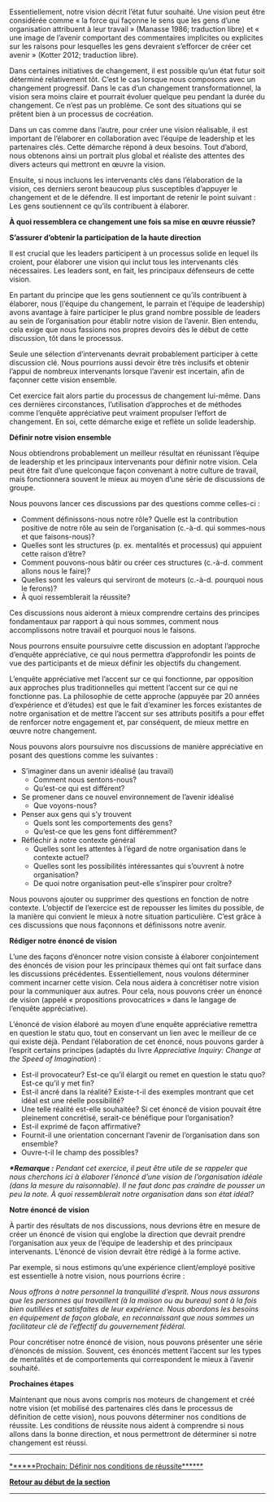 Essentiellement, notre vision décrit l’état futur souhaité. Une vision peut être considérée comme « la force qui façonne le sens que les gens d’une organisation attribuent à leur travail » (Manasse 1986; traduction libre) et « une image de l’avenir comportant des commentaires implicites ou explicites sur les raisons pour lesquelles les gens devraient s’efforcer de créer cet avenir » (Kotter 2012; traduction libre).

Dans certaines initiatives de changement, il est possible qu’un état futur soit déterminé relativement tôt. C’est le cas lorsque nous composons avec un changement progressif. Dans le cas d’un changement transformationnel, la vision sera moins claire et pourrait évoluer quelque peu pendant la durée du changement. Ce n’est pas un problème. Ce sont des situations qui se prêtent bien à un processus de cocréation.

Dans un cas comme dans l’autre, pour créer une vision réalisable, il est important de l’élaborer en collaboration avec l’équipe de leadership et les partenaires clés. Cette démarche répond à deux besoins. Tout d’abord, nous obtenons ainsi un portrait plus global et réaliste des attentes des divers acteurs qui mettront en œuvre la vision.

Ensuite, si nous incluons les intervenants clés dans l’élaboration de la vision, ces derniers seront beaucoup plus susceptibles d’appuyer le changement et de le défendre. Il est important de retenir le point suivant : Les gens soutiennent ce qu’ils contribuent à élaborer.

'''À quoi ressemblera ce changement une fois sa mise en œuvre réussie?'''

'''S’assurer d’obtenir la participation de la haute direction'''

Il est crucial que les leaders participent à un processus solide en lequel ils croient, pour élaborer une vision qui inclut tous les intervenants clés nécessaires. Les leaders sont, en fait, les principaux défenseurs de cette vision.

En partant du principe que les gens soutiennent ce qu’ils contribuent à élaborer, nous (l’équipe du changement, le parrain et l’équipe de leadership) avons avantage à faire participer le plus grand nombre possible de leaders au sein de l’organisation pour établir notre vision de l’avenir. Bien entendu, cela exige que nous fassions nos propres devoirs dès le début de cette discussion, tôt dans le processus.

Seule une sélection d’intervenants devrait probablement participer à cette discussion clé. Nous pourrions aussi devoir être très inclusifs et obtenir l’appui de nombreux intervenants lorsque l’avenir est incertain, afin de façonner cette vision ensemble.

Cet exercice fait alors partie du processus de changement lui-même. Dans ces dernières circonstances, l’utilisation d’approches et de méthodes comme l’enquête appréciative peut vraiment propulser l’effort de changement. En soi, cette démarche exige et reflète un solide leadership.

'''Définir notre vision ensemble'''

Nous obtiendrons probablement un meilleur résultat en réunissant l’équipe de leadership et les principaux intervenants pour définir notre vision. Cela peut être fait d’une quelconque façon convenant à notre culture de travail, mais fonctionnera souvent le mieux au moyen d’une série de discussions de groupe.

Nous pouvons lancer ces discussions par des questions comme celles-ci :

* Comment définissons-nous notre rôle? Quelle est la contribution positive de notre rôle au sein de l’organisation (c.-à-d. qui sommes-nous et que faisons-nous)?
* Quelles sont les structures (p. ex. mentalités et processus) qui appuient cette raison d’être?
* Comment pouvons-nous bâtir ou créer ces structures (c.-à-d. comment allons nous le faire)?
* Quelles sont les valeurs qui serviront de moteurs (c.-à-d. pourquoi nous le ferons)?
* À quoi ressemblerait la réussite?

Ces discussions nous aideront à mieux comprendre certains des principes fondamentaux par rapport à qui nous sommes, comment nous accomplissons notre travail et pourquoi nous le faisons.

Nous pourrons ensuite poursuivre cette discussion en adoptant l’approche d’enquête appréciative, ce qui nous permettra d’approfondir les points de vue des participants et de mieux définir les objectifs du changement.

L’enquête appréciative met l’accent sur ce qui fonctionne, par opposition aux approches plus traditionnelles qui mettent l’accent sur ce qui ne fonctionne pas. La philosophie de cette approche (appuyée par 20 années d’expérience et d’études) est que le fait d’examiner les forces existantes de notre organisation et de mettre l’accent sur ses attributs positifs a pour effet de renforcer notre engagement et, par conséquent, de mieux mettre en œuvre notre changement.

Nous pouvons alors poursuivre nos discussions de manière appréciative en posant des questions comme les suivantes :

* S’imaginer dans un avenir idéalisé (au travail)
** Comment nous sentons-nous?
** Qu’est-ce qui est différent?
* Se promener dans ce nouvel environnement de l’avenir idéalisé
** Que voyons-nous?
* Penser aux gens qui s’y trouvent
** Quels sont les comportements des gens?
** Qu’est-ce que les gens font différemment?
* Réfléchir à notre contexte général
** Quelles sont les attentes à l’égard de notre organisation dans le contexte actuel?
** Quelles sont les possibilités intéressantes qui s’ouvrent à notre organisation?
** De quoi notre organisation peut-elle s’inspirer pour croître?

Nous pouvons ajouter ou supprimer des questions en fonction de notre contexte. L’objectif de l’exercice est de repousser les limites du possible, de la manière qui convient le mieux à notre situation particulière. C’est grâce à ces discussions que nous façonnons et définissons notre avenir.

'''Rédiger notre énoncé de vision'''

L’une des façons d’énoncer notre vision consiste à élaborer conjointement des énoncés de vision pour les principaux thèmes qui ont fait surface dans les discussions précédentes. Essentiellement, nous voulons déterminer comment incarner cette vision. Cela nous aidera à concrétiser notre vision pour la communiquer aux autres. Pour cela, nous pouvons créer un énoncé de vision (appelé « propositions provocatrices » dans le langage de l’enquête appréciative).

L’énoncé de vision élaboré au moyen d’une enquête appréciative remettra en question le statu quo, tout en conservant un lien avec le meilleur de ce qui existe déjà. Pendant l’élaboration de cet énoncé, nous pouvons garder à l’esprit certains principes (adaptés du livre ''Appreciative Inquiry: Change at the Speed of Imagination'') :

* Est-il provocateur? Est-ce qu’il élargit ou remet en question le statu quo? Est-ce qu’il y met fin?
* Est-il ancré dans la réalité? Existe-t-il des exemples montrant que cet idéal est une réelle possibilité?
* Une telle réalité est-elle souhaitée? Si cet énoncé de vision pouvait être pleinement concrétisé, serait-ce bénéfique pour l’organisation?
* Est-il exprimé de façon affirmative?
* Fournit-il une orientation concernant l’avenir de l’organisation dans son ensemble?
* Ouvre-t-il le champ des possibles?

'''''*Remarque :''''' ''Pendant cet exercice, il peut être utile de se rappeler que nous cherchons ici à élaborer l’énoncé d’une vision de l’organisation idéale (dans la mesure du raisonnable). Il ne faut donc pas craindre de pousser un peu la note. À quoi ressemblerait notre organisation dans son état idéal?''

'''Notre énoncé de vision'''

À partir des résultats de nos discussions, nous devrions être en mesure de créer un énoncé de vision qui englobe la direction que devrait prendre l’organisation aux yeux de l’équipe de leadership et des principaux intervenants. L’énoncé de vision devrait être rédigé à la forme active.

Par exemple, si nous estimons qu’une expérience client/employé positive est essentielle à notre vision, nous pourrions écrire :

''Nous offrons à notre personnel la tranquillité d’esprit. Nous nous assurons que les personnes qui travaillent (à la maison ou au bureau) sont à la fois bien outillées et satisfaites de leur expérience. Nous abordons les besoins en équipement de façon globale, en reconnaissant que nous sommes un facilitateur clé de l’effectif du gouvernement fédéral.''

Pour concrétiser notre énoncé de vision, nous pouvons présenter une série d’énoncés de mission. Souvent, ces énoncés mettent l’accent sur les types de mentalités et de comportements qui correspondent le mieux à l’avenir souhaité.

'''Prochaines étapes'''

Maintenant que nous avons compris nos moteurs de changement et créé notre vision (et mobilisé des partenaires clés dans le processus de définition de cette vision), nous pouvons déterminer nos conditions de réussite. Les conditions de réussite nous aident à comprendre si nous allons dans la bonne direction, et nous permettront de déterminer si notre changement est réussi.


-----

[https://articles.alpha.canada.ca/framework-for-leading-change/fr/definir-nos-conditions-de-reussite/ ******Prochain: Définir nos conditions de réussite******]

[https://articles.alpha.canada.ca/framework-for-leading-change/fr/jeter-les-bases-dun-changement-reussi/ '''Retour au début de la section''']


-----
